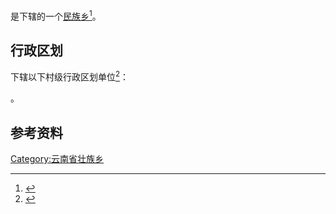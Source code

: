 {{中国乡级行政区|53/03/23/203/000}}

'''{{PAGENAMEBASE}}'''是{{PRC admin/fullname|53/03/23/203/000|3}}下辖的一个[[民族乡|民族乡]]<ref>{{PRC admin/ref sgc|{{PRC admin/parent|53/03/23/203/000}}}}</ref>。

== 行政区划 ==
{{PAGENAMEBASE}}下辖以下村级行政区划单位<ref>{{PRC admin/ref sgc|53/03/23/203/000}}</ref>：

{{PRC admin/children|53/03/23/203/000}}。

== 参考资料 ==
{{reflist}}

{{云南行政区划小作品}}
{{PRC admin/navcat|53/03/23/203/000}}
[[Category:云南省壮族乡|Category:云南省壮族乡]]